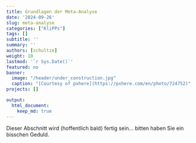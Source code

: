 ```yaml
---
title: Grundlagen der Meta-Analyse
date: '2024-09-26'
slug: meta-analyse
categories: ["KliPPs"]
tags: []
subtitle: ''
summary: ''
authors: [schultze]
weight: 10
lastmod: '`r Sys.Date()`'
featured: no
banner:
  image: "/header/under_construction.jpg"
  caption: "[Courtesy of pxhere](https://pxhere.com/en/photo/724752)"
projects: []

output:
  html_document:
    keep_md: true
---
```


Dieser Abschnitt wird (hoffentlich bald) fertig sein... bitten haben Sie ein bisschen Geduld.